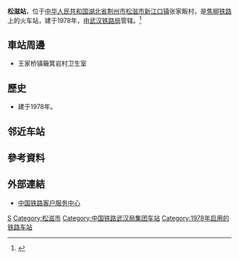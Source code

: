 {{noteTA
|1=zh-cn:始发车次; zh-hk:列車班次;
|2=zh-cn:车次; zh-hk:班次;
}}
{{Infobox China railway station 
|车站名称 = 松滋站
|图片 = 
|图片介绍 = 
|车站拼音 = Songzi
|英文名称 = Songzi Railway Station
|其他名称 = 张家畈站
|车站代码 = 44582<ref>{{cite book|title=中华人民共和国铁路车站代码（GB/T 10302-2010）|publisher=中国标准出版社|year=2010|isbn=155066140495|ignore-isbn-error=true|pages=47}}</ref>
|电报码 = SIN
|拼音码 = SZI
|车站位置 = [[湖北省|湖北省]][[荆州市|荆州市]][[松滋市|松滋市]][[新江口镇|新江口镇]]张家畈村
|坐标 = {{coord|30|10|31|N|111|36|05|E|display=inline,title}}
|归属 = [[武汉铁路局|武汉铁路局]]
|车站等级 = [[三等站_(中铁)|三等站]]
|线路 = [[焦柳铁路|焦柳铁路]]
|月台数目 = 
|股道数目 = 
}}
'''松滋站'''，位于[[中华人民共和国|中华人民共和国]][[湖北省|湖北省]][[荆州市|荆州市]][[松滋市|松滋市]][[新江口镇|新江口镇]]张家畈村，是[[焦柳铁路|焦柳铁路]]上的火车站，建于1978年，由[[武汉铁路局|武汉铁路局]]管辖。<ref>{{Cite web |url=http://search.huochepiao.com/huochezhan/jieshao/2756.htm |title=松滋火车站介绍 |access-date=2018-02-03 |archive-date=2020-01-26 |archive-url=https://web.archive.org/web/20200126125108/http://search.huochepiao.com/huochezhan/jieshao/2756.htm |dead-url=no }}</ref>
==車站周邊==
* 王家桥镇簸箕岩村卫生室

==歷史==
* 建于1978年。
==邻近车站==
{{start rail box|[[中国铁路|中国铁路]]}}
{{s-inop|[[桃子岭站|桃子岭站]]|{{站|月山}}方向}}
{{s-line|[[焦柳铁路|焦柳铁路]]<br />← 9km 松滋站 25km →}}
{{s-inop|[[西斋站|西斋站]]|{{站|柳州}}方向}}
{{end box}}
==參考資料==
{{reflist}}
==外部連結==
* [http://www.12306.cn/mormhweb/ 中国铁路客户服务中心] {{Wayback|url=http://www.12306.cn/mormhweb/ |date=20180205163941 }}
{{China-rail-stub}}
{{湖北小作品}}
{{焦柳铁路}}
[[Category:荆州市铁路车站|S]]
[[Category:松滋市|Category:松滋市]]
[[Category:中国铁路武汉局集团车站|Category:中国铁路武汉局集团车站]]
[[Category:1978年启用的铁路车站|Category:1978年启用的铁路车站]]